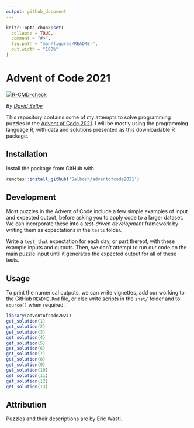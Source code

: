 ```yaml
---
output: github_document
---
```


<!-- README.md is generated from README.Rmd. Please edit that file -->

```r
knitr::opts_chunk$set(
  collapse = TRUE,
  comment = "#>",
  fig.path = "man/figures/README-",
  out.width = "100%"
)
```

# Advent of Code 2021

[![R-CMD-check](https://github.com/Selbosh/adventofcode2021/actions/workflows/r.yml/badge.svg)](https://github.com/Selbosh/adventofcode2021/actions)

_By [David Selby](https://selbydavid.com)_

This repository contains some of my attempts to solve programming puzzles in the [Advent of Code 2021](https://adventofcode.com/2021).
I will be mostly using the programming language R, with data and solutions presented as this downloadable R package.

## Installation

Install the package from GitHub with

```r
remotes::install_github('Selbosh/adventofcode2021')
```

## Development

Most puzzles in the Advent of Code include a few simple examples of input and expected output, before asking you to apply code to a larger dataset.
We can incorporate these into a _test-driven development_ framework by writing them as expectations in the `tests` folder.

Write a `test_that` expectation for each day, or part thereof, with these example inputs and outputs.
Then, we don't attempt to run our code on the main puzzle input until it generates the expected output for all of these tests. 

## Usage

To print the numerical outputs, we can write vignettes, add our working to the GitHub `README.Rmd` file, or else write scripts in the `inst/` folder and to `source()` when required.

```r
library(adventofcode2021)
get_solution(1)
get_solution(2)
get_solution(3)
get_solution(4)
get_solution(5)
get_solution(6)
get_solution(7)
get_solution(8)
get_solution(9)
get_solution(10)
get_solution(11)
get_solution(12)
get_solution(13)
```

## Attribution

Puzzles and their descriptions are by Eric Wastl.
